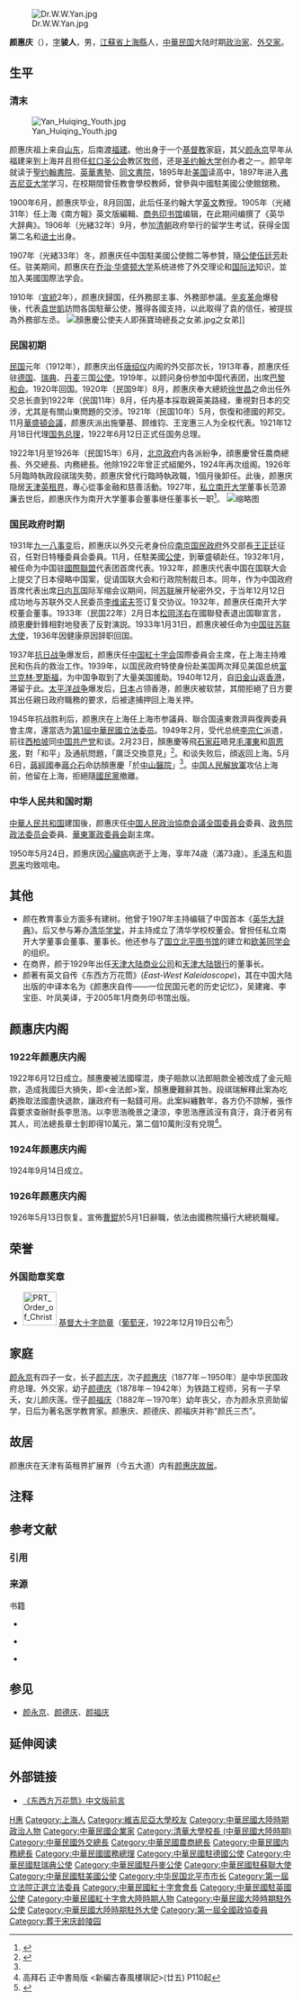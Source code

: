 {{noteTA
|G1 = PP
|1 = zh-cn:孙中山; zh-hk:孫中山; zh-tw:孫文;
|2 = zh-cn:蒋介石; zh-hk:蔣介石; zh-tw:蔣中正
|3=zh-cn:乔治;zh-tw:喬治;zh-hk:佐治;
|4=zh-tw:維吉尼亞; zh-hk:維珍尼亞; zh-cn:弗吉尼亚;
}}
{{Infobox President
|name=顏惠慶
|image=Yan Huiqing.jpg
|birth_date= 1877年2月19日
|birth_place= {{QING-1862}}[[江南省|江南省]][[松江府|松江府]][[上海市|上海縣]][[虹口|虹口]]
|death_date={{Death date and age|1950|5|24|1877|4|2|df=y}}
|death_place= {{CHN}}[[上海市|上海市]]
|office={{ROC-1912}}[[中華民國國務總理|國務總理]]
|term=1926年5月13日－1926年6月22日
|predecessor=[[胡惟德|胡惟德]]
|successor=[[杜錫珪|杜錫珪]]
|term1=1924年9月14日－1924年10月31日 
|predecessor1=[[顧維鈞|顧維鈞]]
|successor1=[[黄郛|黄郛]]
|term2=1922年7月11日－1922年8月5日  
|predecessor2=[[周自齊|周自齊]]
|successor2=[[王寵惠|王寵惠]]
|term3=1922年1月25日－1922年4月8日
|predecessor3=[[梁士詒|梁士詒]]
|successor3=[[周自齊|周自齊]]
|term4=1921年12月18日－1921年12月24日 
|predecessor4=[[靳雲鵬|靳雲鵬]]
|successor4=[[梁士詒|梁士詒]]
}}
[[File:Dr.W.W.Yan.jpg|thumb]]

'''颜惠庆'''（{{bd|1877年|4月2日|1950年|5月24日|catIdx=Y颜}}），[[表字|字]]'''骏人'''，男，[[江蘇省|江蘇省]][[上海縣|上海縣]]人，[[中華民国|中華民国]]大陆时期[[政治家|政治家]]、[[外交家|外交家]]。

== 生平==
=== 清末 ===
[[File:Yan_Huiqing_Youth.jpg|thumb]]

颜惠庆祖上来自[[山东|山东]]，后南渡[[福建|福建]]。他出身于一个[[基督教|基督教]]家庭，其父[[颜永京|颜永京]]早年从福建来到上海并且担任[[虹口|虹口]][[圣公会|圣公会]]教区[[牧师|牧师]]，还是[[圣约翰大学_(上海)|圣约翰大学]]创办者之一。颜早年就读于[[聖约翰書院|聖约翰書院]]、[[英華書塾|英華書塾]]、[[同文書院|同文書院]]，1895年赴[[美国|美国]]读高中，1897年进入[[弗吉尼亚大学|弗吉尼亚大学]]学习，在校期間曾任教會學校教師，曾參與中國駐美國公使館舘務。

1900年6月，颜惠庆毕业，8月回国，此后任圣约翰大学[[英文|英文]]教授。1905年（光緒31年）任上海《南方報》英文版編輯、[[商务印书馆|商务印书馆]]编辑，在此期间编撰了《英华大辞典》。1906年（光緒32年）9月，参加[[清朝|清朝]]政府举行的留学生考试，获得全国第二名和[[进士|进士]]出身。

1907年（光緒33年）冬，颜惠庆任中国駐美國公使館二等参贊，隨[[特命全権公使|公使]][[伍廷芳|伍廷芳]]赴任。驻美期间，颜惠庆在[[乔治·华盛顿大学|乔治·华盛顿大学]]系统进修了外交理论和[[国际法|国际法]]知识，並加入美國国際法学会。

1910年（[[宣統|宣統]]2年），颜惠庆歸国，任外務部主事、外務部参議。[[辛亥革命|辛亥革命]]爆發後，代表[[袁世凱|袁世凱]]訪問各国駐華公使，獲得各國支持，以此取得了袁的信任，被提拔為外務部左丞。
[[File:顏惠慶公使夫人即孫寶琦總長之女弟.jpg|thumb]]之女弟]]

=== 民国初期 ===
[[中華民國|民国]]元年（1912年），颜惠庆出任[[唐绍仪|唐绍仪]]内阁的外交部次长，1913年春，颜惠庆任驻[[中国驻德国大使列表|德国]]、[[瑞典|瑞典]]、[[丹麦|丹麦]]三国[[公使|公使]]。1919年，以顾问身份参加中国代表团，出席[[巴黎和会|巴黎和会]]。1920年回国。1920年（民国9年）8月，颜惠庆奉大總統[[徐世昌|徐世昌]]之命出任外交总长直到1922年（民国11年）8月，任内基本採取親英美路綫，重視對日本的交涉，尤其是有關山東問題的交涉。1921年（民国10年）5月，恢復和德國的邦交。11月[[華盛頓会議_(1922年)|華盛頓会議]]，颜惠庆派出施肇基、顾维钧、王宠惠三人为全权代表。1921年12月18日代理[[国务总理|国务总理]]，1922年6月12日正式任国务总理。

1922年1月至1926年（民国15年）6月，[[中华民国北京政府|北京政府]]内各派紛争，顔惠慶曾任農商總長、外交總長、内務總長。他除1922年曾正式組閣外，1924年再次组阁。1926年5月臨時執政段祺瑞失勢，颜惠庆曾代行臨時執政職{{efn|[[段祺瑞|段祺瑞]]失勢後，[[中華民國國務總理|中華民國國務總理]]代行臨時執政職權。此状況直到1927年（民国16年）6月[[張作霖|張作霖]]就任大元帥方告結束。}}，1個月後卸任。此後，颜惠庆隐居[[天津英租界|天津英租界]]，專心從事金融和慈善活動。1927年，[[南开大学|私立南开大学]]董事长范源濂去世后，颜惠庆作为南开大学董事会董事继任董事长一职<ref name="南开大学校史1989年版">{{cite book|author=南开大学校史编写组|title=南开大学校史|date=1989-10|publisher=南开大学出版社|location=天津}}</ref>。
[[File:中國紅十字會歷史照片040.png|缩略图]]

=== 国民政府时期 ===
1931年[[九一八事变|九一八事变]]后，颜惠庆以外交元老身份应[[南京国民政府|南京国民政府]]外交部長[[王正廷|王正廷]]征召，任對日特種委員会委員。11月，任駐美國[[公使|公使]]，到華盛頓赴任。1932年1月，被任命为中国驻[[國際聯盟|國際聯盟]]代表团首席代表。1932年，颜惠庆代表中国在国联大会上提交了日本侵略中国案，促请国联大会和行政院制裁日本。同年，作为中国政府首席代表出席[[日内瓦|日内瓦]]国际军缩会议期间，同[[苏联|苏联]]展开秘密外交，于当年12月12日成功地与苏联外交人民委员[[李维诺夫|李维诺夫]]签订复交协议。1932年，颜惠庆任南开大学校董会董事。1933年（民国22年）2月日本[[松岡洋右|松岡洋右]]在國聯發表退出国聯宣言，顔恵慶針鋒相對地發表了反對演説。1933年1月31日，颜惠庆被任命为[[中国驻苏联大使|中国驻苏联大使]]，1936年因健康原因辞职回国。

1937年[[抗日战争_(中国)|抗日战争]]爆发后，颜惠庆任[[中國紅十字會_(中華民國)|中国紅十字会]]国際委員会主席，在上海主持难民和伤兵的救治工作。1939年，以国民政府特使身份赴美国两次拜见美国总统[[富兰克林·罗斯福|富兰克林·罗斯福]]，为中国争取到了大量美国援助。1940年12月，自[[旧金山|旧金山]]返[[香港|香港]]，滞留于此。[[太平洋战争|太平洋战争]]爆发后，[[日本|日本]]占领香港，颜惠庆被软禁，其間拒絕了日方要其出任親日政府職務的要求，后被逮捕押回上海关押。

1945年抗战胜利后，颜惠庆在上海任上海市参議員、聯合国遠東救濟與復興委員會主席，還當选为[[第1屆中華民國立法委员|第1屆中華民國立法委员]]。1949年2月，受代总统[[李宗仁|李宗仁]]派遣，前往[[西柏坡|西柏坡]]同[[中国共产党|中国共产党]]和谈。2月23日，顏惠慶等飛[[石家莊|石家莊]]晤見[[毛澤東|毛澤東]]和[[周恩來|周恩來]]，對「和平」及通航問題，「廣泛交換意見」<ref name=靜>{{cite book |author=蔣經國 |chapter=〈危急存亡之秋〉 |title=《[[風雨中的寧靜|風雨中的寧靜]]》 |location=[[台北|台北]] |publisher=[[正中書局|正中書局]] |year=1988 }}</ref>{{rp|153}}。和谈失败后，顔返回上海。5月6日，[[蔣經國|蔣經國]]奉[[蔣介石|蔣介石]]命訪顏惠慶「於[[中山醫院|中山醫院]]」<ref name=靜/>{{rp|197}}。[[中国人民解放軍|中国人民解放軍]]攻佔上海前，他留在上海，拒絕隨[[國民黨|國民黨]]撤離。

=== 中华人民共和国时期 ===
[[中華人民共和国|中華人民共和国]]建国後，颜惠庆任[[中国人民政治協商会議全国委員会|中国人民政治協商会議全国委員会]]委員、[[政务院政法委员会|政务院政法委员会]]委員、[[華東軍政委員会|華東軍政委員会]]副主席。

1950年5月24日，颜惠庆因[[心臟病|心臟病]]病逝于上海，享年74歳（滿73歳）。[[毛泽东|毛泽东]]和[[周恩来|周恩来]]均致唁电。

== 其他 ==
* 颜在教育事业方面多有建树。他曾于1907年主持编辑了中国首本《[[英华大辞典|英华大辞典]]》。后又参与筹办[[清华大学|清华学堂]]，并主持成立了清华学校校董会。曾担任私立南开大学董事会董事、董事长。他还参与了[[国立北平图书馆|国立北平图书馆]]的建立和[[欧美同学会|欧美同学会]]的组织。
* 在商界，颜于1929年出任[[天津大陆商业公司|天津大陆商业公司]]和[[天津大陆银行|天津大陆银行]]的董事长。
* 颜著有英文自传《东西方万花筒》(''East-West Kaleidoscope'')，其在中国大陆出版的中译本名为《颜惠庆自传——一位民国元老的历史记忆》，吴建雍、李宝臣、叶凤美译，于2005年1月商务印书馆出版。

== 颜惠庆内阁 ==
===1922年颜惠庆内阁===
{{Main|第一次颜惠庆内阁}}

1922年6月12日成立。顏惠慶被法國曚混，庚子賠款以法郎賠款全被改成了金元賠款，造成我國巨大損失，即<金法郎>案，顏惠慶難辭其咎。段祺瑞解釋此案為吃虧換取法國盡快退款，讓政府有一點錢可用。此案糾纏數年，各方仍不諒解，張作霖要求查辦財長李思浩。以李思浩晚景之淒涼，李思浩應該沒有貪汙，貪汙者另有其人，司法總長章士釗即得10萬元，第二個10萬則沒有兌現<ref>高拜石 正中書局版 <新編古春風樓瑣記>(廿五) P110起</ref>。

===1924年颜惠庆内阁===
{{Main|第二次颜惠庆内阁}}

1924年9月14日成立。

=== 1926年颜惠庆内阁 ===
{{Main|顏惠慶攝政內閣}}
1926年5月13日恢复。宣佈[[曹錕|曹錕]]於5月1日辭職，依法由國務院攝行大總統職權。

== 荣誉 ==
===外国勋章奖章===
* [[File:PRT_Order_of_Christ_-_Grand_Cross_BAR.svg|60px]] [[基督勋章_(葡萄牙)|基督大十字勋章]]（[[葡萄牙|葡萄牙]]，1922年12月19日公布<ref>{{pt}}{{cite web |url=http://www.ordens.presidencia.pt/?idc=154&list=1&pos=50#list |title=ENTIDADES ESTRANGEIRAS AGRACIADAS COM ORDENS PORTUGUESAS |publisher=Presidência da República Portuguesa |date= |accessdate=2021-01-12}}</ref>）

== 家庭 ==
[[颜永京|颜永京]]有四子一女，长子[[颜志庆|颜志庆]]，次子[[颜惠庆|颜惠庆]]（1877年－1950年）是中华民国政府总理、外交家，幼子[[颜德庆|颜德庆]]（1878年－1942年）为铁路工程师，另有一子早夭，女儿颜庆莲。侄子[[颜福庆|颜福庆]]（1882年－1970年）幼年丧父，亦为颜永京资助留学，日后为著名医学教育家。颜惠庆、颜德庆、颜福庆并称“颜氏三杰”。

== 故居 ==
颜惠庆在天津有英租界扩展界（今五大道）内有[[颜惠庆故居|颜惠庆故居]]。

== 注释 ==
{{notelist|iger=}}

== 参考文献 ==
=== 引用 ===
{{Reflist|2}}

=== 来源 ===
;书籍
* {{Cite book |editor = [[中国社会科学院|中国社会科学院]]近代史研究所 |title = 民国人物傳 第8卷 |author = 娄献閣 |chapter = 顔恵慶 |year = 1996 |publisher = [[中華書局|中華書局]] |ISBN = 7-101-01328-7}}</span>
* {{Cite book |editor = 劉寿林 等 |title = 民国職官年表 |year = 1995 |publisher = 中華書局 |ISBN = 7-101-01320-1}}</span>
* {{Cite book |editor = 山田辰雄 |title = 近代中国人名辞典 |year = 1995 |publisher = [[霞山会|霞山会]] |ISBN =  }}

== 参见 ==
* [[颜永京|颜永京]]、[[颜德庆|颜德庆]]、[[颜福庆|颜福庆]]

== 延伸阅读 ==
{{Wikisource further reading}}

== 外部链接 ==
{{Commonscat|Yan Huiqing}}
* [https://web.archive.org/web/20051217190126/http://www.zgjds.org/zgjds/07science/literature155.htm 《东西方万花筒》中文版前言]

{{start box}}
{{s-off|[[清政府|清政府]]职务}}
{{先代次代|[[游美学务处|游美学务处]]总办（代理）|<small>1911年5月 - 1911年7月</small>|[[周自齐|周自齐]]|[[周自齐|周自齐]]}}
{{先代次代|[[游美学务处|游美学务处]]总办（代理）|<small>1912年1月 - 1912年4月</small>|[[周自齐|周自齐]]|（廢止）}}
{{end box}}

{{start box}}
{{s-off|[[中华民国|中华民国]]（[[中华民国北京政府|北京政府]]）职务}}
{{先代次代|臨時[[中華民國國務總理|国務總理]]|<small>1920年8月 - 1921年12月</small>|[[靳雲鵬|靳雲鵬]]|[[梁士詒|梁士詒]]}}
{{先代次代|外交總長|<small>1920年8月 - 1922年8月</small>|[[陸徵祥|陸徵祥]]|[[顧維鈞|顧維鈞]]}}
{{先代次代|臨時国務總理|<small>1922年1月 - 4月</small>|[[梁士詒|梁士詒]]|[[周自齊|周自齊]]}}
{{先代次代|臨時国務總理|<small>1922年6月12日 - 8月5日</small>|[[周自齊|周自齊]]|[[唐紹儀|唐紹儀]]}}
{{先代次代|農商總長|<small>1924年1月 - 9月</small>|[[袁乃寬|袁乃寬]]|[[高凌霨|高凌霨]]}}
{{先代次代|臨時国務總理|<small>1924年9月14日 - 10月30日</small>|[[顧維鈞|顧維鈞]]|[[黄郛|黄郛]]}}
{{先代次代|内務總長（代理）|<small>1924年9月 - 10月</small>|[[程克_(1878年)|程克]]|[[王永江|王永江]]}}
{{先代次代|外交總長|<small>1926年3月</small>|[[王正廷|王正廷]]|[[胡惟德|胡惟德]]}}
{{先代次代|国務總理|<small>1926年5月13日 - 6月22日</small>|[[胡惟德|胡惟德]]|[[杜錫珪|杜錫珪]]}}
{{先代次代|臨時執政（[[中華民国大總統|大總統]]）（代行）|<small>1926年5月 - 6月</small>|[[段祺瑞|段祺瑞]]|[[杜錫珪|杜錫珪]]}}
{{end box}}
{{中華民國國家元首}}
{{中華民國國務總理}}
{{中華民國內政部部長}}
{{中華民國外交部部長}}
{{北京市市长}}
{{China Ambassadors to US}}
{{光緒三十二年游學畢業進士}}
{{中華民國第一屆立法委員}}
{{上海市第1届中华民国立法委员}}

{{Authority control}}

{{DEFAULTSORT:Yan顏}}
[[Category:顏姓|H惠]]
[[Category:上海人|Category:上海人]]
[[Category:維吉尼亞大學校友|Category:維吉尼亞大學校友]]
[[Category:中華民國大陸時期政治人物|Category:中華民國大陸時期政治人物]]
[[Category:中華民國企業家|Category:中華民國企業家]]
[[Category:清華大學校長_(中華民國大陸時期)|Category:清華大學校長 (中華民國大陸時期)]]
[[Category:中華民國外交總長|Category:中華民國外交總長]]
[[Category:中華民國農商總長|Category:中華民國農商總長]]
[[Category:中華民國内務總長|Category:中華民國内務總長]]
[[Category:中華民國國務總理|Category:中華民國國務總理]]
[[Category:中華民國駐德國公使|Category:中華民國駐德國公使]]
[[Category:中華民國駐瑞典公使|Category:中華民國駐瑞典公使]]
[[Category:中華民國駐丹麥公使|Category:中華民國駐丹麥公使]]
[[Category:中華民國駐蘇聯大使|Category:中華民國駐蘇聯大使]]
[[Category:中華民國駐美國公使|Category:中華民國駐美國公使]]
[[Category:中华民国北平市市长|Category:中华民国北平市市长]]
[[Category:第一屆立法院正選立法委員|Category:第一屆立法院正選立法委員]]
[[Category:中華民國紅十字會會長|Category:中華民國紅十字會會長]]
[[Category:中華民國駐英國公使|Category:中華民國駐英國公使]]
[[Category:中華民國紅十字會大陸時期人物|Category:中華民國紅十字會大陸時期人物]]
[[Category:中華民國大陸時期駐外公使|Category:中華民國大陸時期駐外公使]]
[[Category:中華民國大陸時期駐外大使|Category:中華民國大陸時期駐外大使]]
[[Category:第一屆全國政協委員|Category:第一屆全國政協委員]]
[[Category:葬于宋庆龄陵园|Category:葬于宋庆龄陵园]]